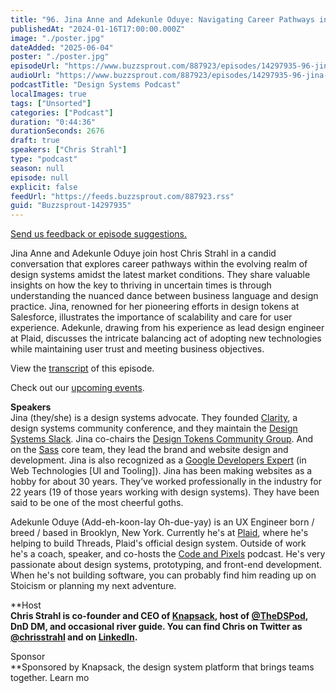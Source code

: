 ```yaml
---
title: "96. Jina Anne and Adekunle Oduye: Navigating Career Pathways in Design Systems"
publishedAt: "2024-01-16T17:00:00.000Z"
image: "./poster.jpg"
dateAdded: "2025-06-04"
poster: "./poster.jpg"
episodeUrl: "https://www.buzzsprout.com/887923/episodes/14297935-96-jina-anne-and-adekunle-oduye-navigating-career-pathways-in-design-systems.mp3"
audioUrl: "https://www.buzzsprout.com/887923/episodes/14297935-96-jina-anne-and-adekunle-oduye-navigating-career-pathways-in-design-systems.mp3"
podcastTitle: "Design Systems Podcast"
localImages: true
tags: ["Unsorted"]
categories: ["Podcast"]
duration: "0:44:36"
durationSeconds: 2676
draft: true
speakers: ["Chris Strahl"]
type: "podcast"
season: null
episode: null
explicit: false
feedUrl: "https://feeds.buzzsprout.com/887923.rss"
guid: "Buzzsprout-14297935"
---
```

[Send us feedback or episode suggestions.](https://www.buzzsprout.com/twilio/text_messages/887923/open_sms)

Jina Anne and Adekunle Oduye join host Chris Strahl in a candid conversation that explores career pathways within the evolving realm of design systems amidst the latest market conditions. They share valuable insights on how the key to thriving in uncertain times is through understanding the nuanced dance between business language and design practice. Jina, renowned for her pioneering efforts in design tokens at Salesforce, illustrates the importance of scalability and care for user experience. Adekunle, drawing from his experience as lead design engineer at Plaid, discusses the intricate balancing act of adopting new technologies while maintaining user trust and meeting business objectives.

View the [transcript](https://docs.google.com/document/d/1rjNaoYDXKnz-LHiesgNlhPnov_FnQFZai5LnVPe8dic/edit?usp=sharing) of this episode.

Check out our [upcoming events](https://www.knapsack.cloud/events).  
  
**Speakers**  
Jina (they/she) is a design systems advocate. They founded [Clarity](https://www.clarityconf.com/), a design systems community conference, and they maintain the [Design Systems Slack](http://slack.design.systems/). Jina co-chairs the [Design Tokens Community Group](https://www.designtokens.org/). And on the [Sass](https://sass-lang.com/) core team, they lead the brand and website design and development. Jina is also recognized as a [Google Developers Expert](https://developers.google.com/community/experts) (in Web Technologies \[UI and Tooling\]). Jina has been making websites as a hobby for about 30 years. They’ve worked professionally in the industry for 22 years (19 of those years working with design systems). They have been said to be one of the most cheerful goths.  
  
Adekunle Oduye (Add-eh-koon-lay Oh-due-yay) is an UX Engineer born / breed / based in Brooklyn, New York. Currently he's at [Plaid](https://plaid.com/), where he's helping to build Threads, Plaid's official design system. Outside of work he's a coach, speaker, and co-hosts the [Code and Pixels](https://www.codeandpixels.fm/) podcast. He's very passionate about design systems, prototyping, and front-end development. When he's not building software, you can probably find him reading up on Stoicism or planning my next adventure.  
  
**Host  
**Chris Strahl is co-founder and CEO of [Knapsack](https://www.knapsack.cloud/), host of [@TheDSPod](https://twitter.com/thedspod), DnD DM, and occasional river guide. You can find Chris on Twitter as [@chrisstrahl](https://twitter.com/chrisstrahl) and on [LinkedIn](https://www.linkedin.com/in/chrisstrahl/).**  
  
Sponsor  
**Sponsored by Knapsack, the design system platform that brings teams together. Learn mo
